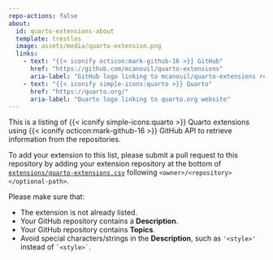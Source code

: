 ```yaml
---
repo-actions: false
about:
  id: quarto-extensions-about
  template: trestles
  image: assets/media/quarto-extension.png
  links:
    - text: "{{< iconify octicon:mark-github-16 >}} GitHub"
      href: "https://github.com/mcanouil/quarto-extensions"
      aria-label: "GitHub logo linking to mcanouil/quarto-extensions repository"
    - text: "{{< iconify simple-icons:quarto >}} Quarto"
      href: "https://quarto.org/"
      aria-label: "Quarto logo linking to quarto.org website"
---
```


::: {#quarto-extensions-about}
::: {.callout-note title="What is this?"}
This is a listing of {{< iconify simple-icons:quarto >}} Quarto extensions using {{< iconify octicon:mark-github-16 >}} GitHub API to retrieve information from the repositories.
:::
:::

::: {.callout-tip title="How to submit your extension?"}
To add your extension to this list, please submit a pull request to this repository by adding your extension repository at the bottom of [`extensions/quarto-extensions.csv`](https://github.com/mcanouil/quarto-extensions/edit/main/extensions/quarto-extensions.csv) following `<owner>/<repository></optional-path>`.

:::: {}
::: {.callout-important title="Before submitting"}
Please make sure that:

- The extension is not already listed.
- Your GitHub repository contains a **Description**.
- Your GitHub repository contains **Topics**.
- Avoid special characters/strings in the **Description**, such as `'<style>'` instead of `` `<style>` ``.
:::
::::

:::
